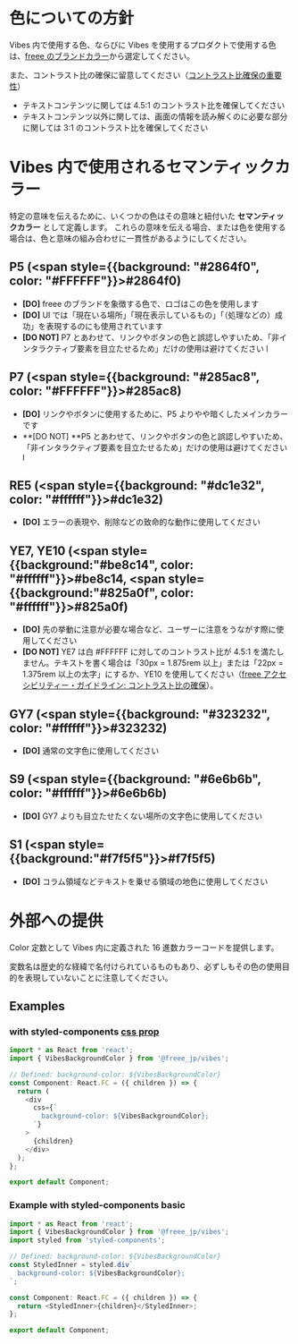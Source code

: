 
<Meta title="doc/Colors" />

# 色についての方針

Vibes 内で使用する色、ならびに Vibes を使用するプロダクトで使用する色は、[freee のブランドカラー](https://brand.freee.co.jp/designelements/color/)から選定してください。

また、コントラスト比の確保に留意してください（[コントラスト比確保の重要性](https://a11y-guidelines.freee.co.jp/explanations/contrast.html)）

- テキストコンテンツに関しては 4.5:1 のコントラスト比を確保してください
- テキストコンテンツ以外に関しては、画面の情報を読み解くのに必要な部分に関しては 3:1 のコントラスト比を確保してください

# Vibes 内で使用されるセマンティックカラー

特定の意味を伝えるために、いくつかの色はその意味と紐付いた **セマンティックカラー** として定義します。
これらの意味を伝える場合、または色を使用する場合は、色と意味の組み合わせに一貫性があるようにしてください。

## P5 (<span style={{background: "#2864f0", color: "#FFFFFF"}}>#2864f0</span>)

- **[DO]** freee のブランドを象徴する色で、ロゴはこの色を使用します
- **[DO]** UI では「現在いる場所」「現在表示しているもの」「（処理などの）成功」を表現するのにも使用されています
- **[DO NOT]** P7 とあわせて、リンクやボタンの色と誤認しやすいため、「非インタラクティブ要素を目立たせるため」だけの使用は避けてください l

## P7 (<span style={{background: "#285ac8", color: "#FFFFFF"}}>#285ac8</span>)

- **[DO]** リンクやボタンに使用するために、P5 よりやや暗くしたメインカラーです
- **[DO NOT] **P5 とあわせて、リンクやボタンの色と誤認しやすいため、「非インタラクティブ要素を目立たせるため」だけの使用は避けてください l

## RE5 (<span style={{background: "#dc1e32", color: "#ffffff"}}>#dc1e32</span>)

- **[DO]** エラーの表現や、削除などの致命的な動作に使用してください

## YE7, YE10 (<span style={{background:"#be8c14", color: "#ffffff"}}>#be8c14</span>, <span style={{background:"#825a0f", color: "#ffffff"}}>#825a0f</span>)

- **[DO]** 先の挙動に注意が必要な場合など、ユーザーに注意をうながす際に使用してください
- **[DO NOT]** YE7 は白 #FFFFFF に対してのコントラスト比が 4.5:1 を満たしません。テキストを書く場合は「30px = 1.875rem 以上」または「22px = 1.375rem 以上の太字」にするか、YE10 を使用してください（[freee アクセシビリティー・ガイドライン: コントラスト比の確保](https://a11y-guidelines.freee.co.jp/categories/text.html#gl-text-contrast)）。

## GY7 (<span style={{background: "#323232", color: "#ffffff"}}>#323232</span>)

- **[DO]** 通常の文字色に使用してください

## S9 (<span style={{background: "#6e6b6b", color: "#ffffff"}}>#6e6b6b</span>)

- **[DO]** GY7 よりも目立たせたくない場所の文字色に使用してください

## S1 (<span style={{background:"#f7f5f5"}}>#f7f5f5</span>)

- **[DO]** コラム領域などテキストを乗せる領域の地色に使用してください

# 外部への提供

Color 定数として Vibes 内に定義された 16 進数カラーコードを提供します。

変数名は歴史的な経緯で名付けられているものもあり、必ずしもその色の使用目的を表現していないことに注意してください。

## Examples

### with styled-components [css prop](https://styled-components.com/docs/api#css-prop)

```typescript
import * as React from 'react';
import { VibesBackgroundColor } from '@freee_jp/vibes';

// Defined: background-color: ${VibesBackgroundColor}
const Component: React.FC = ({ children }) => {
  return (
    <div
      css={`
        background-color: ${VibesBackgroundColor};
      `}
    >
      {children}
    </div>
  );
};

export default Component;
```

### Example with styled-components basic

```typescript
import * as React from 'react';
import { VibesBackgroundColor } from '@freee_jp/vibes';
import styled from 'styled-components';

// Defined: background-color: ${VibesBackgroundColor}
const StyledInner = styled.div`
  background-color: ${VibesBackgroundColor};
`;

const Component: React.FC = ({ children }) => {
  return <StyledInner>{children}</StyledInner>;
};

export default Component;
```

